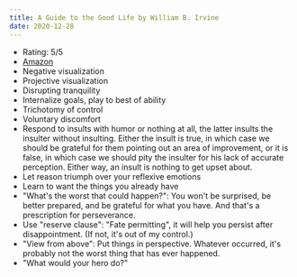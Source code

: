 ```yaml
---
title: A Guide to the Good Life by William B. Irvine
date: 2020-12-28
---
```


- Rating: 5/5
- [Amazon](https://amzn.to/34YqM4g)
- Negative visualization
- Projective visualization
- Disrupting tranquility
- Internalize goals, play to best of ability
- Trichotomy of control
- Voluntary discomfort
- Respond to insults with humor or nothing at all, the latter insults the insulter without insulting. Either the insult is true, in which case we should be grateful for them pointing out an area of improvement, or it is false, in which case we should pity the insulter for his lack of accurate perception. Either way, an insult is nothing to get upset about.
- Let reason triumph over your reflexive emotions
- Learn to want the things you already have
- "What's the worst that could happen?": You won't be surprised, be better prepared, and be grateful for what you have. And that's a prescription for perseverance.
- Use "reserve clause": "Fate permitting", it will help you persist after disappointment. (If not, it's out of my control.)
- "View from above": Put things in perspective. Whatever occurred, it's probably not the worst thing that has ever happened.
- "What would your hero do?"
